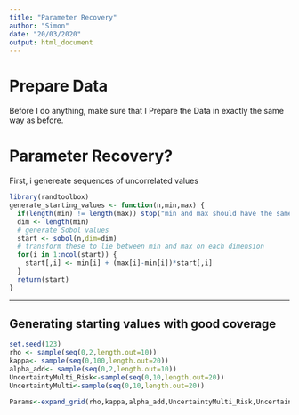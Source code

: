 ```yaml
---
title: "Parameter Recovery"
author: "Simon"
date: "20/03/2020"
output: html_document
---
```

# Prepare Data
Before I do anything, make sure that I Prepare the Data in exactly the same way as before.

# Parameter Recovery?
First, i genereate sequences of uncorrelated values
```r
library(randtoolbox)
generate_starting_values <- function(n,min,max) {
  if(length(min) != length(max)) stop("min and max should have the same length")
  dim <- length(min)
  # generate Sobol values
  start <- sobol(n,dim=dim)
  # transform these to lie between min and max on each dimension
  for(i in 1:ncol(start)) {
    start[,i] <- min[i] + (max[i]-min[i])*start[,i]
  }
  return(start)
}
```

---

## Generating starting values with good coverage

```r
set.seed(123)
rho <- sample(seq(0,2,length.out=10))
kappa<- sample(seq(0,100,length.out=20))
alpha_add<- sample(seq(0,2,length.out=10))
UncertaintyMulti_Risk<-sample(seq(0,10,length.out=20))
UncertaintyMulti<-sample(seq(0,10,length.out=20))

Params<-expand_grid(rho,kappa,alpha_add,UncertaintyMulti_Risk,UncertaintyMulti)
```

